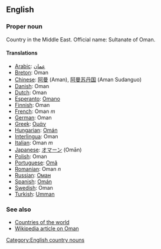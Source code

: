 ==English==

===Proper noun===

Country in the Middle East. Official name: Sultanate of Oman.

====Translations====
*[[Arabic]]: [[عمان]]
*[[Breton]]: Oman
*[[Chinese]]: [[阿曼]] (Aman), [[阿曼苏丹国]] (Aman Sudanguo)
*[[Danish]]: Oman
*[[Dutch]]: Oman
*[[Esperanto]]: [[Omano]]
*[[Finnish]]: Oman
*[[French]]: Oman ''m''
*[[German]]: Oman
*[[Greek]]: [[Ομάν]]
*[[Hungarian]]: [[Omán]]
*[[Interlingua]]: Oman
*[[Italian]]: Oman ''m''
*[[Japanese]]: [[オマーン]] (Omān)
*[[Polish]]: Oman
*[[Portuguese]]: [[Omã]]
*[[Romanian]]: Oman ''n''
*[[Russian]]: [[Оман]]
*[[Spanish]]: [[Omán]]
*[[Swedish]]: Oman
*[[Turkish]]: [[Umman]]

===See also===
*[[Countries of the world]]
*[[w:Oman|Wikipedia article on Oman]]
[[Category:English country nouns]]